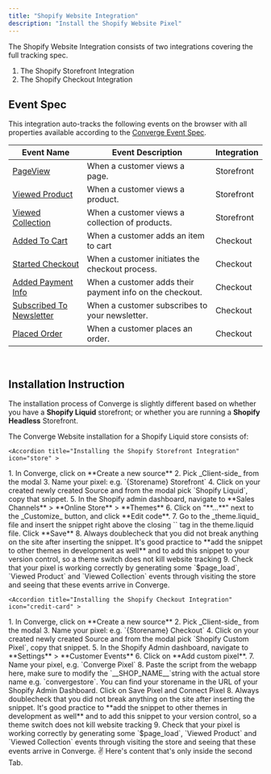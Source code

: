 ```yaml
---
title: "Shopify Website Integration"
description: "Install the Shopify Website Pixel"
---
```


The Shopify Website Integration consists of two integrations covering the full tracking spec.
1. The Shopify Storefront Integration
2. The Shopify Checkout Integration

## Event Spec

This integration auto-tracks the following events on the browser with all properties available according to the [Converge Event Spec](../sources/pixel#event-specification).

| Event Name                                   | Event Description                                        | Integration | 
| -------------------------------------------- | -------------------------------------------------------- | --- | 
| [PageView](../converge-spec)                 | When a customer views a page.                            | Storefront  |
| [Viewed Product](../converge-spec)           | When a customer views a product.                         | Storefront |
| [Viewed Collection](../converge-spec)        | When a customer views a collection of products.          | Storefront  | 
| [Added To Cart](../converge-spec)            | When a customer adds an item to cart                     | Checkout | 
| [Started Checkout](../converge-spec)         | When a customer initiates the checkout process.          | Checkout | 
| [Added Payment Info](../converge-spec)       | When a customer adds their payment info on the checkout. | Checkout  | 
| [Subscribed To Newsletter](../converge-spec) | When a customer subscribes to your newsletter.           | Checkout  | 
| [Placed Order](../converge-spec)             | When a customer places an order.                         | Checkout  | 

&nbsp;

## Installation Instruction

The installation process of Converge is slightly different based on whether you have a **Shopify Liquid** storefront; or whether you are running a **Shopify Headless** Storefront.

<Tabs>
  <Tab title="Shopify Liquid">

  The Converge Website installation for a Shopify Liquid store consists of:

  <AccordionGroup>

    <Accordion title="Installing the Shopify Storefront Integration" icon="store" >

  <Steps>
    <Step title="Create a new Client Source in Converge">
      1. In Converge, click on **Create a new source**
        2. Pick _Client-side_ from the modal
        3. Name your pixel: e.g. `{Storename} Storefront`
    </Step>
    <Step title="Install the Converge Liquid snippet in your storefront">
        4. Click on your created newly created Source and from the modal pick `Shopify Liquid`, copy that snippet.
        5. In the Shopify admin dashboard, navigate to **Sales Channels** > **Online Store** > **Themes**
        6. Click on "**...**" next to the _Customize_ button, and click **Edit code**.
        7. Go to the _theme.liquid_ file and insert the snippet right above the closing `</head>` tag in the theme.liquid file. Click **Save**
    </Step>
    <Step title="Verify that the integration is working correctly">
        8. Always doublecheck that you did not break anything on the site after inserting the snippet. 
        <Info>   It's good practice to **add the snippet to other themes in development as well** and to add this snippet to your version control, so a theme switch does not kill website tracking </Info>
        9. Check that your pixel is working correctly by generating some `$page_load`, `Viewed Product` and `Viewed Collection` events through visiting the store and seeing that these events arrive in Converge.
    </Step>
</Steps>
   </Accordion >

    <Accordion title="Installing the Shopify Checkout Integration" icon="credit-card" >

  <Steps>
    <Step title="Create a new Client Source in Converge">
      1. In Converge, click on **Create a new source**
        2. Pick _Client-side_ from the modal
        3. Name your pixel: e.g. `{Storename} Checkout`
    </Step>
    <Step title="Install the Converge Checkout as an extension in Shopify Customer Events">
        4. Click on your created newly created Source and from the modal pick `Shopify Custom Pixel`, copy that snippet.
        5. In the Shopify Admin dashboard, navigate to **Settings** > **Customer Events**
        6. Click on **Add custom pixel**.
        7. Name your pixel, e.g. `Converge Pixel`
        8. Paste the script from the webapp here, make sure to modify the `__SHOP_NAME__`string with the actual store name e.g. `convergestore`. You can find your storename in the URL of your Shopify Admin Dashboard.
Click on Save Pixel and Connect Pixel
    </Step>
    <Step title="Verify that the integration is working correctly">
        8. Always doublecheck that you did not break anything on the site after inserting the snippet. 
        <Info>   It's good practice to **add the snippet to other themes in development as well** and to add this snippet to your version control, so a theme switch does not kill website tracking </Info>
        9. Check that your pixel is working correctly by generating some `$page_load`, `Viewed Product` and `Viewed Collection` events through visiting the store and seeing that these events arrive in Converge.
    </Step>
</Steps>
   </Accordion >
   </AccordionGroup>
    
    
  </Tab>
  <Tab title="Shopify Headless">
    ✌️ Here's content that's only inside the second Tab.
  </Tab>
</Tabs>









